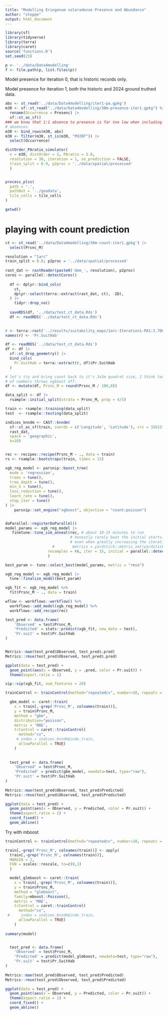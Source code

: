 ```yaml
---
title: "Modelling Eriogonum coloradense Presence and Abundance"
author: "steppe"
output: html_document
---
```


```r
library(sf)
library(tidyverse)
library(terra)
library(caret)
source('functions.R')
set.seed(23)
```

```r
p <- '../data/Data4modelling'
f <- file.path(p, list.files(p))
```

Model presence for iteration 0, that is historic records only. 

Model presence for iteration 1, both the historic and 2024 ground truthed data. 
```r

abs <- st_read('../data/Data4modelling/iter1-pa.gpkg')
m30 <- sf::st_read("../data/Data4modelling/30m-presence-iter1.gpkg") %>% 
  rename(Occurrence = Presenc) |>
  sf::st_as_sf() 
### we know that 1:1 absence to presence is far too low when including the 'local'
# absences. 
m30 <- bind_rows(m30, abs)
m30 <- filter(m30, st_is(m30, "POINT")) |>
  select(Occurrence)

distOrder_PAratio_simulator(
  x = m30, distOrder = 2, PAratio = 3.0,
  resolution = 30, iteration = 1, se_prediction = FALSE,
  train_split = 0.9, p2proc = '../data/spatial/processed'
  )


process_plss(
  path = '.', 
  pathOut = '../geodata', 
  tile_cells = tile_cells 
)

getwd()

```



# playing with count prediction 


```r

ct <- st_read('../data/Data4modelling/30m-count-iter1.gpkg') |>
  select(Prsnc_M)

resolution = "1arc"
train_split = 0.8; p2proc = '../data/spatial/processed'
  
rast_dat <- rastReader(paste0('dem_', resolution), p2proc) 
cores <- parallel::detectCores()
  
  df <- dplyr::bind_cols(
    ct, 
    dplyr::select(terra::extract(rast_dat, ct), -ID), 
  ) |> 
    tidyr::drop_na() 
  
  saveRDS(df, '../data/test_ct_data.Rds')
  df <- readRDS('../data/test_ct_data.Rds')
  
```



```r
r <- terra::rast('../results/suitability_maps/1arc-Iteration1-PA1:2.7DO:2-Pr.tif')
names(r) <- 'Pr.SuitHab'

df <- readRDS('../data/test_ct_data.Rds') 
df <- df |>
  sf::st_drop_geometry() |>
  bind_cols(
    Pr.SuitHab = terra::extract(r, df)$Pr.SuitHab
  )

# let's try and bring count back to it's 3x3m quadrat size, I think too big 
# of numbers throws xgboost off. 
df <- mutate(df, Prsnc_M = round(Prsnc_M / 100,0))

data_split <- df |>
  rsample::initial_split(strata = Prsnc_M, prop = 4/5)

train <- rsample::training(data_split)
test  <- rsample::testing(data_split)

indices_knndm <- CAST::knndm(
  sf::st_as_sf(train, coords = c('Longitude', 'Latitude'), crs = 32613) |> select(-Prsnc_M),
  rast_dat,
  space = 'geographic',
  k=10)


rec <- recipes::recipe(Prsnc_M ~ ., data = train) 
rs <- rsample::bootstraps(train, times = 15) 

xgb_reg_model <- parsnip::boost_tree( 
  mode = 'regression',
  trees = tune(),
  tree_depth = tune(),
  min_n = tune(), 
  loss_reduction = tune(),
  learn_rate = tune(), 
  stop_iter = tune()
) |>
    parsnip::set_engine("xgboost", objective = "count:poisson")


doParallel::registerDoParallel() 
model_params <- xgb_reg_model |>
   finetune::tune_sim_anneal(rec, # about 10-15 minutes to run
                             # honestly rarely beat the initial starts. 
                             # even when greatly increasing the iterations. 
                     #        metrics = yardstick::metric_set(yardstick::mae),
                   resamples = rs, iter = 15, initial = parallel::detectCores()
                   )

best_param <- tune::select_best(model_params, metric = "rmse")

xgb_reg_model <- xgb_reg_model |>
  tune::finalize_model(best_param)

xgb_fit <- xgb_reg_model %>% 
  fit(Prsnc_M ~ ., data = train)

wflow <- workflows::workflow() %>% 
  workflows::add_model(xgb_reg_model) %>% 
  workflows::add_recipe(rec) 

test_pred <- data.frame(
    'Observed' = test$Prsnc_M, 
    'Predicted' = stats::predict(xgb_fit, new_data = test),
    'Pr.suit' = test$Pr.SuitHab
)


Metrics::mae(test_pred$Observed, test_pred$.pred)
Metrics::rmse(test_pred$Observed, test_pred$.pred)

ggplot(data = test_pred) + 
  geom_point(aes(x = Observed, y = .pred, color = Pr.suit)) +
  theme(aspect.ratio = 1) 

vip::vip(xgb_fit, num_features = 20)
```


```r

trainControl <- trainControl(method="repeatedcv", number=10, repeats = 5)

  gbm_model <- caret::train(
    x = train[,-grep('Prsnc_M', colnames(train))],
    y = train$Prsnc_M,
    method = "gbm",
    distribution="poisson",
    metric = 'MAE', 
    trControl = caret::trainControl(
      method="cv",
     # index = indices_knndm$indx_train,
      allowParallel = TRUE)
    )
  
  
  test_pred <- data.frame(
    'Observed' = test$Prsnc_M, 
    'Predicted' = predict(gbm_model, newdata=test, type="raw"), 
    'Pr.suit' = test$Pr.SuitHab
)
  
Metrics::mae(test_pred$Observed, test_pred$Predicted)
Metrics::rmse(test_pred$Observed, test_pred$Predicted)

ggplot(data = test_pred) + 
  geom_point(aes(x = Observed, y = Predicted, color = Pr.suit)) +
  theme(aspect.ratio = 1) +
  coord_fixed() + 
  geom_abline()

```


Try with mboost
```r

trainControl <- trainControl(method="repeatedcv", number=10, repeats = 5)

train[,-grep('Prsnc_M', colnames(train))] <- apply(
  train[,-grep('Prsnc_M', colnames(train))], 
  MARGIN = 2, 
  FUN = scales::rescale, to=c(0,1)
  )

  model_glmboost <- caret::train(
    x = train[,-grep('Prsnc_M', colnames(train))],
    y = train$Prsnc_M,
    method = "glmboost",
    family=mboost::Poisson(),
    metric = 'MAE', 
    trControl = caret::trainControl(
      method="cv",
 #     index = indices_knndm$indx_train,
      allowParallel = TRUE)
    )
  
summary(model)


  test_pred <- data.frame(
    'Observed' = test$Prsnc_M, 
    'Predicted' = predict(model_glmboost, newdata=test, type="raw"), 
    'Pr.suit' = test$Pr.SuitHab
)
  
Metrics::mae(test_pred$Observed, test_pred$Predicted)
Metrics::rmse(test_pred$Observed, test_pred$Predicted)

ggplot(data = test_pred) + 
  geom_point(aes(x = Observed, y = Predicted, color = Pr.suit)) +
  theme(aspect.ratio = 1) +
  coord_fixed() + 
  geom_abline()
```

